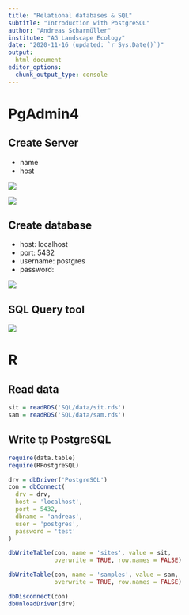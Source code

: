 ```yaml
---
title: "Relational databases & SQL"
subtitle: "Introduction with PostgreSQL"
author: "Andreas Scharmüller"
institute: "AG Landscape Ecology"
date: "2020-11-16 (updated: `r Sys.Date()`)"
output:
  html_document
editor_options: 
  chunk_output_type: console
---
```


# PgAdmin4

## Create Server

- name
- host

<img src="/home/scharmueller/Projects/teaching/SQL/data/pgadmin1.png">

<img src="/home/scharmueller/Projects/teaching/SQL/data/pgadmin2.png">

## Create database

- host: localhost
- port: 5432
- username: postgres
- password: <defined during installation>

<img src="/home/scharmueller/Projects/teaching/SQL/data/pgadmin3.png">

## SQL Query tool

<img src="/home/scharmueller/Projects/teaching/SQL/data/pgadmin4.png">

# R

## Read data
```r
sit = readRDS('SQL/data/sit.rds')
sam = readRDS('SQL/data/sam.rds')
```

## Write tp PostgreSQL

```r
require(data.table)
require(RPostgreSQL)

drv = dbDriver('PostgreSQL')
con = dbConnect(
  drv = drv,
  host = 'localhost',
  port = 5432,
  dbname = 'andreas',
  user = 'postgres',
  password = 'test'
)

dbWriteTable(con, name = 'sites', value = sit,
             overwrite = TRUE, row.names = FALSE)

dbWriteTable(con, name = 'samples', value = sam,
             overwrite = TRUE, row.names = FALSE)

dbDisconnect(con)
dbUnloadDriver(drv)
```







